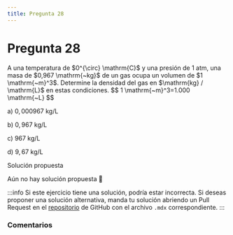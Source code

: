 ```yaml
---
title: Pregunta 28
---
```



# Pregunta 28

<div className="exercise">
A una temperatura de $0^{\circ} \mathrm{C}$ y una presión de 1 atm, una masa de $0,967 \mathrm{~kg}$ de un gas ocupa un volumen de $1 \mathrm{~m}^3$. Determine la densidad del gas en $\mathrm{kg} / \mathrm{L}$ en estas condiciones.
$$
1 \mathrm{~m}^3=1.000 \mathrm{~L}
$$

a) $0,000967 \mathrm{~kg} / \mathrm{L}$

b) $0,967 \mathrm{~kg} / \mathrm{L}$

c) $967 \mathrm{~kg} / \mathrm{L}$

d) $9,67 \mathrm{~kg} / \mathrm{L}$
</div>

<MDXDetails>
<summary>Solución propuesta</summary>

Aún no hay solución propuesta 🥲

:::info
Si este ejercicio tiene una solución, podría estar incorrecta. Si deseas proponer una solución alternativa, manda tu solución abriendo
un Pull Request en el [repositorio](https://github.com/crow-rojas/apuntes-fundamentals/pulls) de GitHub con el archivo
`.mdx` correspondiente.
:::

</MDXDetails>

### Comentarios

<Disqus
  url="https://crow-rojas.github.io/apuntes-fundamentals/docs/science/chemistry/exercises/2024-2/p28"
  identifier="docs/science/chemistry/exercises/2024-2/p28"
  title="2024-2 Quimica - Pregunta 28"
/>
